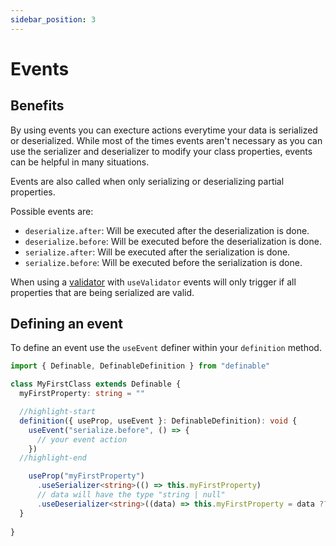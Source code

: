 ```yaml
---
sidebar_position: 3
---
```


# Events

## Benefits

By using events you can execture actions everytime your data is serialized or deserialized.
While most of the times events aren't necessary as you can use the serializer and deserializer to modify your class properties, events can be helpful in many situations.

Events are also called when only serializing or deserializing partial properties.

Possible events are:
- `deserialize.after`: Will be executed after the deserialization is done.
- `deserialize.before`: Will be executed before the deserialization is done.
- `serialize.after`: Will be executed after the serialization is done.
- `serialize.before`: Will be executed before the serialization is done.

When using a [validator](/definable/docs/definable/validation) with `useValidator` events will only trigger if all properties that are being serialized are valid.

## Defining an event

To define an event use the `useEvent` definer within your `definition` method.

```ts
import { Definable, DefinableDefinition } from "definable"

class MyFirstClass extends Definable {  
  myFirstProperty: string = ""

  //highlight-start
  definition({ useProp, useEvent }: DefinableDefinition): void {
    useEvent("serialize.before", () => {
      // your event action
    })
  //highlight-end

    useProp("myFirstProperty")
      .useSerializer<string>(() => this.myFirstProperty)
      // data will have the type "string | null"
      .useDeserializer<string>((data) => this.myFirstProperty = data ?? "")
  }
  
}
```